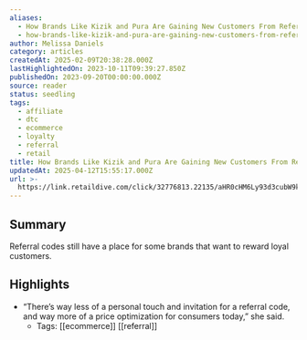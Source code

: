 ```yaml
---
aliases:
  - How Brands Like Kizik and Pura Are Gaining New Customers From Referral Codes
  - how-brands-like-kizik-and-pura-are-gaining-new-customers-from-referral-codes
author: Melissa Daniels
category: articles
createdAt: 2025-02-09T20:38:28.000Z
lastHighlightedOn: 2023-10-11T09:39:27.850Z
publishedOn: 2023-09-20T00:00:00.000Z
source: reader
status: seedling
tags:
  - affiliate
  - dtc
  - ecommerce
  - loyalty
  - referral
  - retail
title: How Brands Like Kizik and Pura Are Gaining New Customers From Referral Codes
updatedAt: 2025-04-12T15:55:17.000Z
url: >-
  https://link.retaildive.com/click/32776813.22135/aHR0cHM6Ly93d3cubW9kZXJucmV0YWlsLmNvL21hcmtldGluZy9ob3ctYnJhbmRzLWxpa2Uta2l6aWstYW5kLXB1cmEtYXJlLWdhaW5pbmctbmV3LWN1c3RvbWVycy1mcm9tLXJlZmVycmFsLWNvZGVzLz91dG1fY2FtcGFpZ249bW9kZXJucmV0YWlsZGlzJnV0bV9tZWRpdW09cnNzJnV0bV9zb3VyY2U9Z2VuZXJhbC1yc3M/637e582e0821e0a3d7090092Bc4e730f3
---
```

## Summary

Referral codes still have a place for some brands that want to reward loyal customers.

## Highlights

- “There’s way less of a personal touch and invitation for a referral code, and way more of a price optimization for consumers today,” she said.
    - Tags: [[ecommerce]] [[referral]]
